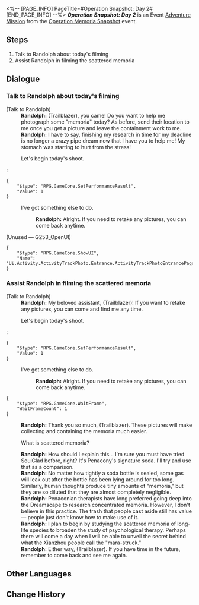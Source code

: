 <%-- [PAGE_INFO]
PageTitle=#Operation Snapshot: Day 2#
[END_PAGE_INFO] --%>
{{Stub|Dialogue.}}
{{Mission Infobox
|id            = 8024302
|title         = 
|image         = <!--Mission Operation Snapshot Day 2.png-->
|type          = Adventure
|event_name    = Operation Memoria Snapshot
|chapter       = 
|requirements  = [[Adventure Mission]] ''[[Operation Snapshot: Day 1]]'' completed
|summary       = <!--official mission summary from Fate's Atlas-->
|characters    = Randolph; Trailblazer
|startLocation = [[The Xianzhou Luofu]] - [[Central Starskiff Haven]]
|world         = The Xianzhou Luofu
|area          = Central Starskiff Haven
|prev          = Operation Snapshot: Day 1
|next          = Operation Snapshot: Day 3
|rewards       = Credit*1,000
}}
'''''Operation Snapshot: Day 2''''' is an Event [[Adventure Mission]] from the [[Operation Memoria Snapshot]] event.

==Steps==
# Talk to Randolph about today's filming
# Assist Randolph in filming the scattered memoria

<!--
==Gameplay Notes==

--><!--
==Trial Character==

-->
==Dialogue==
{{Stub Dialogue}}
===Talk to Randolph about today's filming{{subst:void|<!--802430201-->}}===
{{Mission Description|type=adventure|location=Central Starskiff Haven|Trainee Healer Randolph has prepared the retrieval plan for the scattered memoria today. Help him film the location of the target.}}
{{Dialogue Start}}

;(Talk to Randolph)
:'''Randolph:''' (Trailblazer), you came! Do you want to help me photograph some "memoria" today? As before, send their location to me once you get a picture and leave the containment work to me.
:'''Randolph:''' I have to say, finishing my research in time for my deadline is no longer a crazy pipe dream now that I have you to help me! My stomach was starting to hurt from the stress!
:{{DIcon|Travel Log}} Let's begin today's shoot.
:<pre>{
	"$type": "RPG.GameCore.SetPerformanceResult",
	"Value": 1
}</pre>
:{{DIcon|Exit}} I've got something else to do.
::'''Randolph:''' Alright. If you need to retake any pictures, you can come back anytime.

;(Unused &mdash; G253_OpenUI)
<pre>{
	"$type": "RPG.GameCore.ShowUI",
	"Name": "Ui.Activity.ActivityTrackPhoto.Entrance.ActivityTrackPhotoEntrancePage"
}</pre>
{{Dialogue End}}

===Assist Randolph in filming the scattered memoria{{subst:void|<!--802430202-->}}===
{{Mission Description|type=adventure|location=Central Starskiff Haven|update|Help Trainee Healer Randolph with the filming so that he can capture these scattered memoria.}}
{{Dialogue Start}}

;(Talk to Randolph)
:'''Randolph:''' My beloved assistant, (Trailblazer)! If you want to retake any pictures, you can come and find me any time.
:{{DIcon|Travel Log}} Let's begin today's shoot.
:<pre>{
	"$type": "RPG.GameCore.SetPerformanceResult",
	"Value": 1
}</pre>
:{{DIcon|Exit}} I've got something else to do.
::'''Randolph:''' Alright. If you need to retake any pictures, you can come back anytime.
<pre>{
	"$type": "RPG.GameCore.WaitFrame",
	"WaitFrameCount": 1
}</pre>
:'''Randolph:''' Thank you so much, (Trailblazer). These pictures will make collecting and containing the memoria much easier.
:{{DIcon|Arrow}} What is scattered memoria?
:'''Randolph:''' How should I explain this... I'm sure you must have tried SoulGlad before, right? It's Penacony's signature soda. I'll try and use that as a comparison.
:'''Randolph:''' No matter how tightly a soda bottle is sealed, some gas will leak out after the bottle has been lying around for too long. Similarly, human thoughts produce tiny amounts of "memoria," but they are so diluted that they are almost completely negligible.
:'''Randolph:''' Penaconian therapists have long preferred going deep into the Dreamscape to research concentrated memoria. However, I don't believe in this practice. The trash that people cast aside still has value &mdash; people just don't know how to make use of it.
:'''Randolph:''' I plan to begin by studying the scattered memoria of long-life species to broaden the study of psychological therapy. Perhaps there will come a day when I will be able to unveil the secret behind what the Xianzhou people call the "mara-struck."
:'''Randolph:''' Either way, (Trailblazer). If you have time in the future, remember to come back and see me again.
{{Dialogue End}}

==Other Languages==
{{Other Languages
|en   = Operation Snapshot: Day 2
|zhs  = 留影计划·第二日
|zht  = 留影計畫•第二日
|ja   = スナップショット計画・2日目
|ko   = 촬영 계획•2일차
|es   = Operación instantáneas: Día 2
|fr   = Opération cliché&nbsp;: Jour 2
|ru   = Операция по фотосъёмке: день 2
|th   = แผนถ่ายภาพ: วันที่ 2
|vi   = Kế Hoạch Lưu Giữ Ảnh: Ngày 2
|de   = Operation Schattenspiel: Tag 2
|id   = Proyek Pemotretan: Hari 2
|pt   = Operação Captura: Dia 2
}}

==Change History==
{{Change History|2.4}}
